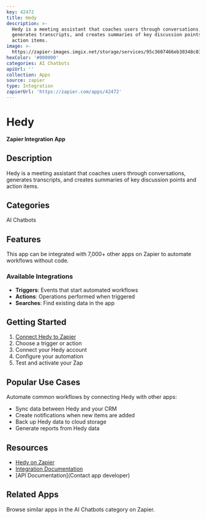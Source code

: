 ```yaml
---
key: 42472
title: Hedy
description: >-
  Hedy is a meeting assistant that coaches users through conversations,
  generates transcripts, and creates summaries of key discussion points and
  action items.
image: >-
  https://zapier-images.imgix.net/storage/services/95c3607466eb30348c032b841193dc3e.png?auto=format%2Ccompress&ixlib=python-3.0.0&q=50
hexColor: '#000000'
categories: AI Chatbots
apiUrl: ''
collection: Apps
source: zapier
type: Integration
zapierUrl: 'https://zapier.com/apps/42472'
---
```

# Hedy

**Zapier Integration App**

## Description

Hedy is a meeting assistant that coaches users through conversations, generates transcripts, and creates summaries of key discussion points and action items.

## Categories

AI Chatbots

## Features

This app can be integrated with 7,000+ other apps on Zapier to automate workflows without code.

### Available Integrations

- **Triggers**: Events that start automated workflows
- **Actions**: Operations performed when triggered
- **Searches**: Find existing data in the app

## Getting Started

1. [Connect Hedy to Zapier](https://zapier.com/apps/42472)
2. Choose a trigger or action
3. Connect your Hedy account
4. Configure your automation
5. Test and activate your Zap

## Popular Use Cases

Automate common workflows by connecting Hedy with other apps:

- Sync data between Hedy and your CRM
- Create notifications when new items are added
- Back up Hedy data to cloud storage
- Generate reports from Hedy data

## Resources

- [Hedy on Zapier](https://zapier.com/apps/42472)
- [Integration Documentation](https://zapier.com/apps/42472/integrations)
- [API Documentation](Contact app developer)

## Related Apps

Browse similar apps in the AI Chatbots category on Zapier.
